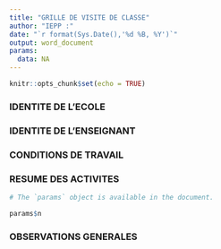 ```yaml
---
title: "GRILLE DE VISITE DE CLASSE"
author: "IEPP :"
date: "`r format(Sys.Date(),'%d %B, %Y')`"
output: word_document
params:
  data: NA
---
```


```r
knitr::opts_chunk$set(echo = TRUE)
```



### IDENTITE DE L'ECOLE






### IDENTITE DE L'ENSEIGNANT




### CONDITIONS DE TRAVAIL



 
                                            
### RESUME DES ACTIVITES

```r
# The `params` object is available in the document.

params$n

```





### OBSERVATIONS GENERALES

















